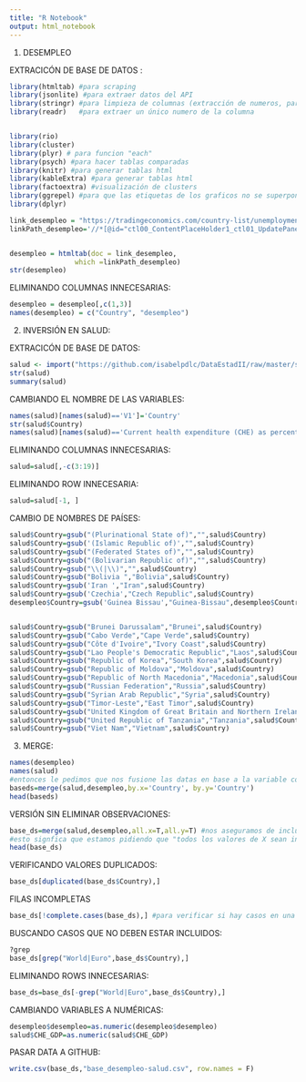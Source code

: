 ---
title: "R Notebook"
output: html_notebook
---


1. DESEMPLEO

EXTRACICÓN DE BASE DE DATOS :
```{r}
library(htmltab) #para scraping
library(jsonlite) #para extraer datos del API
library(stringr) #para limpieza de columnas (extracción de numeros, particiones)
library(readr)   #para extraer un único numero de la columna


library(rio)
library(cluster)
library(plyr) # para funcion "each"
library(psych) #para hacer tablas comparadas
library(knitr) #para generar tablas html
library(kableExtra) #para generar tablas html
library(factoextra) #visualización de clusters
library(ggrepel) #para que las etiquetas de los graficos no se superpongan
library(dplyr)

link_desempleo = "https://tradingeconomics.com/country-list/unemployment-rate"
linkPath_desempleo='//*[@id="ctl00_ContentPlaceHolder1_ctl01_UpdatePanel1"]/div/div[2]/table'


desempleo = htmltab(doc = link_desempleo, 
                which =linkPath_desempleo)
str(desempleo)
```
ELIMINANDO COLUMNAS INNECESARIAS:
```{r}
desempleo = desempleo[,c(1,3)]
names(desempleo) = c("Country", "desempleo")
```



2. INVERSIÓN EN SALUD:

EXTRACICÓN DE BASE DE DATOS:
```{r}

salud <- import("https://github.com/isabelpdlc/DataEstadII/raw/master/salud_datasucia.csv")
str(salud)
summary(salud)

```
CAMBIANDO EL NOMBRE DE LAS VARIABLES:
```{r}
names(salud)[names(salud)=='V1']='Country'
str(salud$Country)
names(salud)[names(salud)=='Current health expenditure (CHE) as percentage of gross domestic product (GDP) (%)']='CHE_GDP'
```
ELIMINANDO COLUMNAS INNECESARIAS:
```{r}
salud=salud[,-c(3:19)]

```
ELIMINANDO ROW INNECESARIA:
```{r}
salud=salud[-1, ]
```
CAMBIO DE NOMBRES DE PAÍSES:
```{r}
salud$Country=gsub("(Plurinational State of)","",salud$Country)
salud$Country=gsub('(Islamic Republic of)',"",salud$Country)
salud$Country=gsub("(Federated States of)","",salud$Country)
salud$Country=gsub("(Bolivarian Republic of)","",salud$Country)
salud$Country=gsub("\\(|\\)","",salud$Country)
salud$Country=gsub("Bolivia ","Bolivia",salud$Country)
salud$Country=gsub('Iran ',"Iran",salud$Country)
salud$Country=gsub('Czechia',"Czech Republic",salud$Country)
desempleo$Country=gsub('Guinea Bissau',"Guinea-Bissau",desempleo$Country)


salud$Country=gsub("Brunei Darussalam","Brunei",salud$Country)
salud$Country=gsub("Cabo Verde","Cape Verde",salud$Country)
salud$Country=gsub("Côte d'Ivoire","Ivory Coast",salud$Country)
salud$Country=gsub("Lao People's Democratic Republic","Laos",salud$Country)
salud$Country=gsub("Republic of Korea","South Korea",salud$Country)
salud$Country=gsub("Republic of Moldova","Moldova",salud$Country)
salud$Country=gsub("Republic of North Macedonia","Macedonia",salud$Country)
salud$Country=gsub("Russian Federation","Russia",salud$Country)
salud$Country=gsub("Syrian Arab Republic","Syria",salud$Country)
salud$Country=gsub("Timor-Leste","East Timor",salud$Country)
salud$Country=gsub("United Kingdom of Great Britain and Northern Ireland","United Kingdom",salud$Country)
salud$Country=gsub("United Republic of Tanzania","Tanzania",salud$Country)
salud$Country=gsub("Viet Nam","Vietnam",salud$Country)
```



3. MERGE:

```{r}
names(desempleo)
names(salud)
#entonces le pedimos que nos fusione las datas en base a la variable común: país
baseds=merge(salud,desempleo,by.x='Country', by.y='Country') 
head(baseds)
```
VERSIÓN SIN ELIMINAR OBSERVACIONES:
```{r}
base_ds=merge(salud,desempleo,all.x=T,all.y=T) #nos aseguramos de incluir todos nuestros casos
#esto signfica que estamos pidiendo que "todos los valores de X sean incluidos" y también "todos los valores de y". Presupone que la primera columna será la columna guía
head(base_ds)
```
VERIFICANDO VALORES DUPLICADOS:
```{r}
base_ds[duplicated(base_ds$Country),]
```
FILAS INCOMPLETAS
```{r}
base_ds[!complete.cases(base_ds),] #para verificar si hay casos en una base de datos que no hay en la otra
```
BUSCANDO CASOS QUE NO DEBEN ESTAR INCLUIDOS:
```{r}
?grep
base_ds[grep("World|Euro",base_ds$Country),]
```
ELIMINANDO ROWS INNECESARIAS:
```{r}
base_ds=base_ds[-grep("World|Euro",base_ds$Country),]
```

CAMBIANDO VARIABLES A NUMÉRICAS:
```{r}
desempleo$desempleo=as.numeric(desempleo$desempleo)
salud$CHE_GDP=as.numeric(salud$CHE_GDP)
```

PASAR DATA A GITHUB:
```{r}
write.csv(base_ds,"base_desempleo-salud.csv", row.names = F)
```

